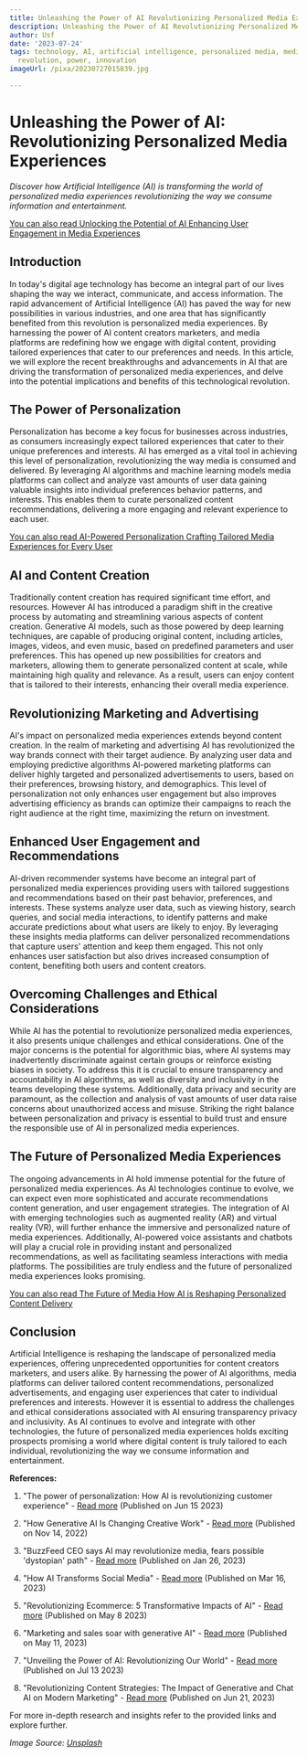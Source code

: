 ```yaml
---
title: Unleashing the Power of AI Revolutionizing Personalized Media Experiences
description: Unleashing the Power of AI Revolutionizing Personalized Media Experiences
author: Usf
date: '2023-07-24'
tags: technology, AI, artificial intelligence, personalized media, media experiences,
  revolution, power, innovation
imageUrl: /pixa/20230727015839.jpg

---
```

# Unleashing the  Power of AI: Revolutionizing Personalized Media Experiences

*Discover how Artificial Intelligence (AI) is transforming the world of personalized media  experiences revolutionizing the  way we consume information and entertainment.*

[You can also read Unlocking the  Potential of AI Enhancing User Engagement in Media Experiences](Unlocking%20the%20Potential%20of%20AI%20Enhancing%20User%20Engagement%20in%20Media%20Experiences)


## Introduction

In today's digital age technology has become an integral part of our lives shaping  the way we  interact, communicate, and access information.  The rapid advancement of Artificial Intelligence (AI) has paved the way for  new possibilities in various industries, and one area that has significantly benefited from this revolution  is personalized media experiences. By harnessing the power of AI content creators marketers,  and media platforms are redefining how we engage with digital content, providing  tailored experiences that cater to our preferences and needs. In this article, we  will explore the  recent breakthroughs and advancements in  AI that are driving the transformation of personalized media experiences, and delve  into the potential implications and benefits of this technological revolution.

## The Power of Personalization

Personalization has become a key focus for businesses across industries, as consumers increasingly expect tailored experiences that cater to their unique preferences and interests. AI has emerged as a vital tool in achieving this level of personalization, revolutionizing the way media is consumed and delivered. By leveraging AI algorithms and machine learning models media platforms can collect  and analyze vast amounts of user data gaining  valuable insights into individual preferences  behavior patterns, and  interests. This enables them to curate personalized content recommendations, delivering a more engaging and relevant experience to each user.

[You can also read AI-Powered Personalization  Crafting Tailored  Media Experiences for Every User](AI-Powered%20Personalization%20Crafting%20Tailored%20Media%20Experiences%20for%20Every%20User)


## AI  and Content Creation

Traditionally content creation has required significant time effort, and  resources. However AI has  introduced a paradigm shift in the creative process by automating and streamlining various aspects of content creation. Generative  AI  models,  such as those  powered by deep learning techniques, are capable of producing original content, including articles, images, videos,  and even music, based on predefined  parameters and user preferences. This  has opened up new possibilities for creators and marketers,  allowing them to generate personalized content at scale, while maintaining high quality  and relevance. As a result, users can enjoy content that  is tailored to their  interests, enhancing their overall media  experience.

## Revolutionizing Marketing and Advertising

AI's impact on personalized media experiences extends beyond content creation. In the realm of marketing and advertising AI  has revolutionized the way brands connect with their target  audience. By analyzing  user data and  employing predictive algorithms AI-powered marketing platforms can deliver highly targeted and personalized advertisements to users,  based on their preferences,  browsing history, and demographics. This level of personalization not only enhances user engagement but also improves advertising efficiency as brands can  optimize their  campaigns  to reach the right audience at the right time, maximizing the return on investment.

## Enhanced User  Engagement and Recommendations

AI-driven recommender systems have  become an integral part of personalized media experiences providing  users with tailored suggestions and recommendations based  on their past behavior, preferences, and  interests. These systems analyze user data, such as viewing history, search queries, and social media interactions, to identify patterns and make  accurate predictions about what users are likely to enjoy. By leveraging these  insights media platforms can deliver personalized recommendations that capture users' attention and  keep them engaged. This not only enhances user satisfaction  but also drives increased consumption of content, benefiting both users and content creators.

## Overcoming Challenges and Ethical Considerations

While AI  has  the potential to  revolutionize personalized  media experiences, it also presents unique challenges and ethical  considerations. One of the major  concerns is the potential  for algorithmic bias, where AI systems may inadvertently discriminate against certain groups or reinforce existing biases in society. To address this it is crucial to ensure transparency and accountability in AI  algorithms, as well as diversity and inclusivity in the teams developing these systems. Additionally, data  privacy and security are paramount, as  the collection  and analysis  of vast amounts of user data raise concerns about unauthorized access and  misuse. Striking the right balance  between  personalization and privacy is  essential  to build trust and ensure the responsible use of AI in  personalized media experiences.

## The Future of Personalized Media Experiences

The ongoing  advancements in AI hold immense potential for  the future of personalized media experiences. As AI technologies continue to  evolve, we can expect even more sophisticated and accurate recommendations content generation, and user engagement strategies. The integration of AI with emerging technologies  such as augmented reality (AR) and virtual reality (VR), will further enhance the immersive and personalized nature of media experiences. Additionally, AI-powered voice assistants and chatbots will play  a crucial role in providing instant  and personalized recommendations, as well as facilitating seamless interactions with  media platforms.  The possibilities are  truly endless and the future  of personalized media experiences looks  promising.

[You  can also read The  Future of Media How AI is Reshaping  Personalized Content Delivery](The%20Future%20of%20Media%20How%20AI%20is%20Reshaping%20Personalized%20Content%20Delivery)


## Conclusion

Artificial  Intelligence is reshaping the landscape of personalized media experiences,  offering unprecedented opportunities for content creators  marketers, and users alike. By harnessing the power of AI algorithms, media platforms  can deliver tailored content recommendations, personalized advertisements, and engaging user experiences that cater to individual preferences and interests. However  it is essential  to address the challenges and ethical considerations associated with AI ensuring transparency privacy and inclusivity. As  AI continues to evolve and integrate with other technologies, the future of personalized media experiences holds exciting prospects promising a world where digital content is truly tailored to each individual, revolutionizing the way we consume information and entertainment.

**References:**

1. "The power of personalization:  How AI  is revolutionizing customer  experience" - [Read more](https://timesofindia.indiatimes.com/blogs/voices/the-power-of-personalization-how-ai-is-revolutionizing-customer-experience/) (Published on Jun 15 2023)

2. "How Generative AI Is Changing Creative Work" - [Read more](https://hbr.org/2022/11/how-generative-ai-is-changing-creative-work) (Published on Nov 14, 2022)

3. "BuzzFeed CEO says AI may revolutionize media, fears possible 'dystopian' path" - [Read more](https://www.cbsnews.com/sanfrancisco/news/buzzfeed-ceo-says-ai-could-revolutionize-media-fears-possible-dystopian-path/) (Published on Jan 26, 2023)

4. "How AI Transforms Social Media"  - [Read more](https://www.forbes.com/sites/forbestechcouncil/2023/03/16/how-ai-transforms-social-media/?sh=4525c8971f30) (Published on Mar 16, 2023)

5. "Revolutionizing Ecommerce: 5 Transformative Impacts of AI" - [Read more](https://www.cmswire.com/digital-experience/5-ways-ai-is-transforming-ecommerce/) (Published on  May 8 2023)

6. "Marketing and  sales soar with generative AI" - [Read more](https://www.mckinsey.com/capabilities/growth-marketing-and-sales/our-insights/ai-powered-marketing-and-sales-reach-new-heights-with-generative-ai) (Published on May 11, 2023)

7. "Unveiling the Power of AI: Revolutionizing Our World" - [Read more](https://medium.com/@techhhive_39912/unveiling-the-power-of-ai-revolutionizing-our-world-925ed336005e)  (Published on Jul 13 2023)

8. "Revolutionizing Content Strategies: The  Impact of Generative and Chat AI on Modern  Marketing" - [Read more](https://contently.com/2023/06/21/humans-vs-bots-who-controls-the-internet/)  (Published on Jun 21, 2023)

For more in-depth  research and insights refer to the  provided  links and explore further.

*Image Source: [Unsplash](https://unsplash.com)*